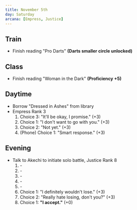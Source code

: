 ```yaml
---
title: November 5th
day: Saturday
arcana: [Empress, Justice]
---
```


## Train
- Finish reading "Pro Darts" **(Darts smaller circle unlocked)**

## Class
- Finish reading "Woman in the Dark" **(Proficiency +5)**

## Daytime
- Borrow "Dressed in Ashes" from library
- Empress Rank 3
    1. Choice 3: "It'll be okay, I promise." (+3)
    1. Choice 1: "I don't want to go with you." (+3)
    1. Choice 2: "Not yet." (+3)
    1. (Phone) Choice 1: "Smart response." (+3)

## Evening
- Talk to Akechi to initiate solo battle, Justice Rank 8
    1. \-
    1. \-
    1. \-
    1. \-
    1. \-
    1. Choice 1: "I definitely wouldn't lose." (+3)
    1. Choice 2: "Really hate losing, don't you?" (+3)
    1. Choice 1: **"I accept."** (+0)
